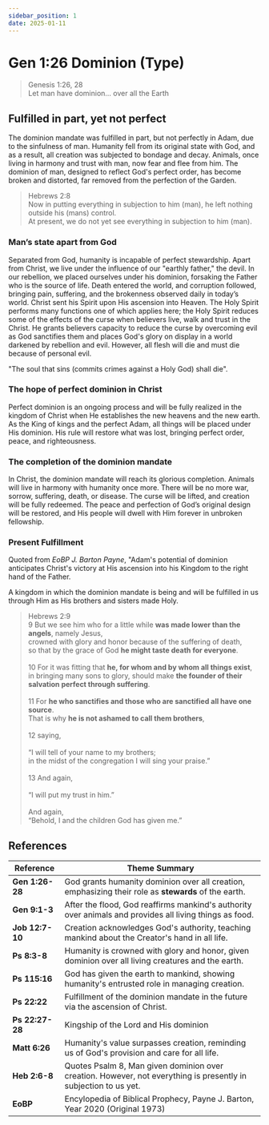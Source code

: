 ```yaml
---
sidebar_position: 1
date: 2025-01-11
---
```



# Gen 1:26 Dominion (Type)

<CustomImage src="/img/lion-lamb.png" alt="Lion and Lamb" width="700px" />

<DateDisplay date="2025-01-11" />

> Genesis 1:26, 28 \
> Let man have dominion... over all the Earth

## Fulfilled in part, yet not perfect

The dominion mandate was fulfilled in part, but not perfectly in Adam, due to the sinfulness of man.
Humanity fell from its original state with God, and as a result, all creation was subjected to bondage and decay.
Animals, once living in harmony and trust with man, now fear and flee from him.
The dominion of man, designed to reflect God's perfect order, has become broken and distorted, far removed from the perfection of the Garden.

> Hebrews 2:8 \
> Now in putting everything in subjection to him (man), he left nothing outside his (mans) control. \
> At present, we do not yet see everything in subjection to him (man).

### Man’s state apart from God

Separated from God, humanity is incapable of perfect stewardship.
Apart from Christ, we live under the influence of our "earthly father," the devil.
In our rebellion, we placed ourselves under his dominion, forsaking the Father who is the source of life.
Death entered the world, and corruption followed, bringing pain, suffering, and the brokenness observed daily in today’s world.
Christ sent his Spirit upon His ascension into Heaven.
The Holy Spirit performs many functions one of which applies here;
the Holy Spirit reduces some of the effects of the curse when believers live, walk and trust in the Christ.
He grants believers capacity to reduce the curse by overcoming evil as God sanctifies them and places God's glory on display in a world darkened by rebellion and evil.
However, all flesh will die and must die because of personal evil.

"The soul that sins (commits crimes against a Holy God) shall die".

### The hope of perfect dominion in Christ

Perfect dominion is an ongoing process and will be fully realized in the kingdom of Christ when He establishes the new heavens and the new earth. As the King of kings and the perfect Adam, all things will be placed under His dominion. His rule will restore what was lost, bringing perfect order, peace, and righteousness.

### The completion of the dominion mandate

In Christ, the dominion mandate will reach its glorious completion. Animals will live in harmony with humanity once more. There will be no more war, sorrow, suffering, death, or disease. The curse will be lifted, and creation will be fully redeemed. The peace and perfection of God’s original design will be restored, and His people will dwell with Him forever in unbroken fellowship.

### Present Fulfillment

Quoted from _EoBP J. Barton Payne_,
"Adam's potential of dominion anticipates Christ's victory at His ascension into his Kingdom to the right hand of the Father.

A kingdom in which the dominion mandate is being and will be fulfilled in us through Him as His brothers and sisters made Holy.

> Hebrews 2:9 \
> 9 But we see him who for a little while **was made lower than the angels**, namely Jesus, \
> crowned with glory and honor because of the suffering of death, \
> so that by the grace of God **he might taste death for everyone**. \
> \
> 10 For it was fitting that **he, for whom and by whom all things exist**, \
> in bringing many sons to glory, should make **the founder of their salvation perfect through suffering**. \
> \
> 11 For **he who sanctifies and those who are sanctified all have one source**. \
> That is why **he is not ashamed to call them brothers**, \
> \
> 12 saying, \
> \
    “I will tell of your name to my brothers; \
     in the midst of the congregation I will sing your praise.” \
\
13 And again, \
\
 “I will put my trust in him.” \
\
And again, \
 “Behold, I and the children God has given me.”

## References

| **Reference**       | **Theme Summary**                                                                                               |
| ------------------- | --------------------------------------------------------------------------------------------------------------- |
| **Gen 1:26-28** | God grants humanity dominion over all creation, emphasizing their role as **stewards** of the earth.            |
| **Gen 9:1-3**   | After the flood, God reaffirms mankind's authority over animals and provides all living things as food.         |
| **Job 12:7-10**     | Creation acknowledges God's authority, teaching mankind about the Creator's hand in all life.                   |
| **Ps 8:3-8**     | Humanity is crowned with glory and honor, given dominion over all living creatures and the earth.               |
| **Ps 115:16**    | God has given the earth to mankind, showing humanity's entrusted role in managing creation.                     |
| **Ps 22:22**     | Fulfillment of the dominion mandate in the future via the ascension of Christ.                                  |
| **Ps 22:27-28**  | Kingship of the Lord and His dominion                                                                           |
| **Matt 6:26**    | Humanity's value surpasses creation, reminding us of God's provision and care for all life.                     |
| **Heb 2:6-8**   | Quotes Psalm 8, Man given dominion over creation. However, not everything is presently in subjection to us yet. |
| **EoBP**            | Encylopedia of Biblical Prophecy, Payne J. Barton, Year 2020 (Original 1973)                                    |
